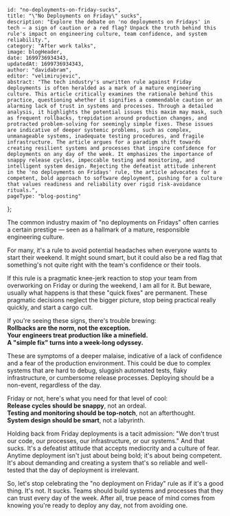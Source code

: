 
    id: "no-deployments-on-friday-sucks",
    title: "\"No Deployments on Friday\" sucks", 
    description: "Explore the debate on 'no deployments on Fridays' in tech — a sign of caution or a red flag? Unpack the truth behind this rule's impact on engineering culture, team confidence, and system reliability.",
    category: "After work talks",
    image: blogHeader,
    date: 1699736934343,
    updatedAt: 1699736934343,
    author: "davidabram",
    editor: "velimirujevic",
    abstract: "The tech industry's unwritten rule against Friday deployments is often heralded as a mark of a mature engineering culture. This article critically examines the rationale behind this practice, questioning whether it signifies a commendable caution or an alarming lack of trust in systems and processes. Through a detailed analysis, it highlights the potential issues this maxim may mask, such as frequent rollbacks, trepidation around production changes, and protracted problem-solving for seemingly simple fixes. These issues are indicative of deeper systemic problems, such as complex, unmanageable systems, inadequate testing procedures, and fragile infrastructure. The article argues for a paradigm shift towards creating resilient systems and processes that inspire confidence for deployments on any day of the week. It emphasizes the importance of snappy release cycles, impeccable testing and monitoring, and intelligent system design. Rejecting the defeatist attitude inherent in the 'no deployments on Fridays' rule, the article advocates for a competent, bold approach to software deployment, pushing for a culture that values readiness and reliability over rigid risk-avoidance rituals.", 
    pageType: "blog-posting"
};


The common industry maxim of "no deployments on Fridays" often carries a certain prestige — seen as a hallmark of a mature, responsible engineering culture.

For many, it's a rule to avoid potential headaches when everyone wants to start their weekend. It might sound smart, but it could also be a red flag that something's not quite right with the team's confidence or their tools.

If this rule is a pragmatic knee-jerk reaction to stop your team from overworking on Friday or during the weekend, I am all for it. But beware, usually what happens is that these "quick fixes" are permanent. These pragmatic decisions neglect the bigger picture, stop being practical really quickly, and start a cargo cult.

If you're seeing these signs, there's trouble brewing:  
**Rollbacks are the norm, not the exception.**  
**Your engineers treat production like a minefield.**  
**A "simple fix" turns into a week-long odyssey.**  

These are symptoms of a deeper malaise, indicative of a lack of confidence and a fear of the production environment. This could be due to complex systems that are hard to debug, sluggish automated tests, flaky infrastructure, or cumbersome release processes. Deploying should be a non-event, regardless of the day.

Friday or not, here's what you need for that level of cool:  
**Release cycles should be snappy**, not an ordeal.  
**Testing and monitoring should be top-notch**, not an afterthought.  
**System design should be smart**, not a labyrinth.  


Holding back from Friday deployments is a tacit admission: "We don't trust our code, our processes, our infrastructure, or our systems."
And that sucks. It's a defeatist attitude that accepts mediocrity and a culture of fear.
Anytime deployment isn't just about being bold; it's about being competent. It's about demanding and creating a system that's so reliable and well-tested that the day of deployment is irrelevant.

So, let's stop celebrating the "no deployment on Friday" rule as if it's a good thing. It's not. It sucks. Teams should build systems and processes that they can trust every day of the week. After all, true peace of mind comes from knowing you're ready to deploy any day, not from avoiding one.





